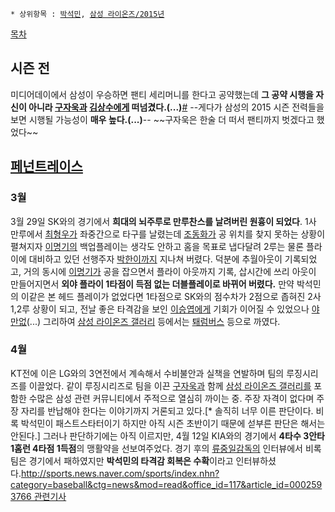  * 상위항목 : [[박석민]], [[삼성 라이온즈/2015년]]

[[목차]]
== 시즌 전 ==
미디어데이에서 삼성이 우승하면 팬티 세리머니를 한다고 공약했는데 '''그 공약 시행을 자신이 아니라 [[구자욱]]과 [[김상수(타자)|김상수]]에게 떠넘겼다.(...)'''[http://sports.news.naver.com/sports/index.nhn?category=baseball&ctg=news&mod=read&office_id=311&article_id=0000451664 #] --게다가 삼성의 2015 시즌 전력들을 보면 시행될 가능성이 '''매우 높다.(...)'''--  ~~구자욱은 한술 더 떠서 팬티까지 벗겠다고 했었다~~

== [[페넌트레이스]] ==
=== 3월 ===
3월 29일 SK와의 경기에서 '''희대의 뇌주루로 만루찬스를 날려버린 원흉이 되었다'''. 1사 만루에서 [[최형우]]가 좌중간으로 타구를 날렸는데 [[조동화]]가 공 위치를 찾지 못하는 상황이 펼쳐지자 [[이명기]]의 백업플레이는 생각도 안하고 홈을 목표로 냅다달려 2루는 물론 플라이에 대비하고 있던 선행주자 [[박한이]]까지 지나쳐 버렸다.  덕분에 추월아웃이 기록되었고, 거의 동시에 [[이명기]]가 공을 잡으면서 플라이 아웃까지 기록, 삽시간에 쓰리 아웃이 만들어지면서 '''외야 플라이 1타점이 득점 없는 더블플레이로 바뀌어 버렸다.''' 만약 박석민의 이같은 본 헤드 플레이가 없었다면 1타점으로 SK와의 점수차가 2점으로 좁혀진 2사 1,2루 상황이 되고, 전날 좋은 타격감을 보인 [[이승엽]]에게 기회가 이어질 수 있었으나 [[정수근|야만없]](...) 그리하여 [[삼성 라이온즈 갤러리]] 등에서는 [[크리스토퍼 콜럼버스|퇘럼버스]] 등으로 까였다.

=== 4월 ===
KT전에 이은 LG와의 3연전에서 계속해서 수비불안과 실책을 연발하며 팀의 루징시리즈를 이끌었다. 같이 루징시리즈로 팀을 이끈 [[구자욱]]과 함께 [[삼성 라이온즈 갤러리]]를 포함한 수많은 삼성 관련 커뮤니티에서 주적으로 열심히 까이는 중. 주장 자격이 없다며 주장 자리를 반납해야 한다는 이야기까지 거론되고 있다.[* 솔직히 너무 이른 판단이다. 비록 박석민이 패스트스타터이기 하지만 아직 시즌 초반이기 때문에 섣부른 판단은 해서는 안된다.]
그러나 판단하기에는 아직 이르지만, 4월 12일 KIA와의 경기에서 '''4타수 3안타 1홈런 4타점 1득점'''의 맹활약을 선보여주었다.
경기 후의 [[류중일]]감독의 인터뷰에서 비록 팀은 경기에서 패하였지만 '''박석민의 타격감 회복은 수확'''이라고 인터뷰하셨다.[[http://sports.news.naver.com/sports/index.nhn?category=baseball&ctg=news&mod=read&office_id=117&article_id=0002593766 관련기사]]
